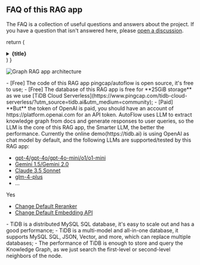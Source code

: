 ## FAQ of this RAG app

The FAQ is a collection of useful questions and answers about the
project. If you have a question that isn't answered here, please
[open a discussion](https://github.com/pingcap/autoflow/discussions).

  return (
    <details
      close
      className="last-of-type:mb-0 rounded-lg p-2 mt-4"
    >
      <summary>
        <strong className="text-lg">{title}</strong>
      </summary>
      <div className="nx-p-2">{children}</div>
    </details>
  )
}


<FAQBox title="What's the artechitecture or workflow of this Graph RAG app?">

![Graph RAG app architecture](https://github.com/user-attachments/assets/a21e1bb7-3a9f-49ed-aa6a-de8be0ada17f)

</FAQBox>

<FAQBox title="Is this RAG app free?">
- [Free] The code of this RAG app pingcap/autoflow is open source, it's free to use;
- [Free] The database of this RAG app is free for **25GiB storage** as we use [TiDB Cloud Serverless](https://www.pingcap.com/tidb-cloud-serverless/?utm_source=tidb.ai&utm_medium=community);
- [Paid] **But** the token of OpenAI is paid, you should have an account of https://platform.openai.com for an API token.
</FAQBox>

<FAQBox title="Which LLMs are supported/tested by this RAG app?">
  AutoFlow uses LLM to extract knowledge graph from docs and generate responses to user queries, so the LLM is the core of this RAG app, the Smarter LLM, the better the performance.
  Currently the online demo(https://tidb.ai) is using OpenAI as chat model by default, and the following LLMs are supported/tested by this RAG app:

- [gpt-4/gpt-4o/gpt-4o-mini/o1/o1-mini](https://platform.openai.com/)
- [Gemini 1.5/Gemini 2.0](https://gemini.google.com/)
- [Claude 3.5 Sonnet](https://claude.ai/)
- [glm-4-plus](https://bigmodel.cn/)
- ...

</FAQBox>

<FAQBox title="Can I use a different embedding/reranker API?">
  Yes

- [Change Default Reranker](/docs/reranker-model)
- [Change Default Embedding API](/docs/embedding-model)

</FAQBox>

<FAQBox title="Why use TiDB which is a MySQL compatible database to store Knowledge Graph?">
  - TiDB is a distributed MySQL SQL database, it's easy to scale out and has a good performance;
  - TiDB is a multi-model and all-in-one database, it supports MySQL SQL, JSON, Vector, and more, which can replace multiple databases;
  - The performance of TiDB is enough to store and query the Knowledge Graph, as we just search the first-level or second-level neighbors of the node.
</FAQBox>